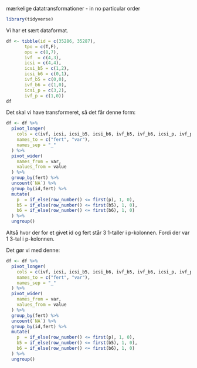 mærkelige datatransformationer - in no particular order

```r
library(tidyverse)
```

Vi har et sært dataformat. 

```r
df <- tibble(id = c(35286, 35287),
       tpo = c(T,F),
       opu = c(8,7),
       ivf  = c(4,3),
       icsi = c(4,4),
       icsi_b5 = c(1,2),
       icsi_b6 = c(0,1),
       ivf_b5 = c(0,0),
       ivf_b6 = c(1,0),
       icsi_p = c(3,2),
       ivf_p = c(1,0))
df
```
Det skal vi have transformeret, så det får denne form:


```r
df <- df %>% 
  pivot_longer(
    cols = c(ivf, icsi, icsi_b5, icsi_b6, ivf_b5, ivf_b6, icsi_p, ivf_p),
    names_to = c("fert", "var"),
    names_sep = "_"
  ) %>% 
  pivot_wider(
    names_from = var,
    values_from = value
  ) %>% 
  group_by(fert) %>% 
  uncount(`NA`) %>%
  group_by(id,fert) %>%
  mutate(
    p  = if_else(row_number() <= first(p), 1, 0),
    b5 = if_else(row_number() <= first(b5), 1, 0),
    b6 = if_else(row_number() <= first(b6), 1, 0)
  ) %>%
  ungroup()
```

Altså hvor der for et givet id og fert står 3 1-taller i p-kolonnen. Fordi der
var 1 3-tal i p-kolonnen.

Det gør vi med denne: 
```r
df <- df %>% 
  pivot_longer(
    cols = c(ivf, icsi, icsi_b5, icsi_b6, ivf_b5, ivf_b6, icsi_p, ivf_p),
    names_to = c("fert", "var"),
    names_sep = "_"
  ) %>% 
  pivot_wider(
    names_from = var,
    values_from = value
  ) %>% 
  group_by(fert) %>% 
  uncount(`NA`) %>%
  group_by(id,fert) %>%
  mutate(
    p  = if_else(row_number() <= first(p), 1, 0),
    b5 = if_else(row_number() <= first(b5), 1, 0),
    b6 = if_else(row_number() <= first(b6), 1, 0)
  ) %>%
  ungroup()
```